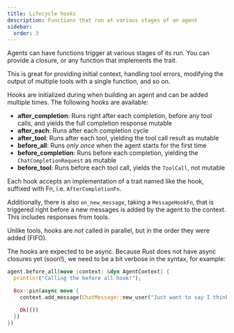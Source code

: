 ```yaml
---
title: Lifecycle hooks
description: Functions that run at various stages of an agent
sidebar:
  order: 3
---
```


Agents can have functions trigger at various stages of its run. You can provide a closure, or any function that implements the trait.

This is great for providing initial context, handling tool errors, modifying the output of multiple tools with a single function, and so on.

Hooks are initialized during when building an agent and can be added multiple times. The following hooks are available:

* **after_completion**: Runs right after each completion, before any tool calls, and yields the full completion response mutable
* **after_each**: Runs after each completion cycle
* **after_tool**: Runs after each tool, yielding the tool call result as mutable
* **before_all**: Runs _only once_ when the agent starts for the first time
* **before_completion**: Runs before each completion, yielding the `ChatCompletionRequest` as mutable
* **before_tool**: Runs before each tool call, yields the `ToolCall`, not mutable

Each hook accepts an implementation of a trait named like the hook, suffixed with Fn, i.e. `AfterCompletionFn`.

Additionally, there is also `on_new_message`, taking a `MessageHookFn`, that is triggered right before a new messages is added by the agent to the context. This includes responses from tools.

Unlike tools, hooks are _not_ called in parallel, but in the order they were added (FIFO).

The hooks are expected to be async. Because Rust does not have async closures yet (soon!), we need to be a bit verbose in the syntax, for example:

```rust
agent.before_all(move |context: &dyn AgentContext| {
  println!("Calling the before all hook!");

  Box::pin(async move {
    context.add_message(ChatMessage::new_user("Just want to say I think you are very special")).await?;

    Ok(())
  })
})
```
